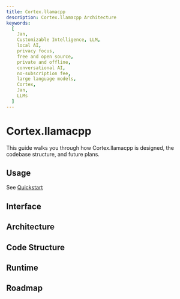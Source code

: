 ```yaml
---
title: Cortex.llamacpp
description: Cortex.llamacpp Architecture
keywords:
  [
    Jan,
    Customizable Intelligence, LLM,
    local AI,
    privacy focus,
    free and open source,
    private and offline,
    conversational AI,
    no-subscription fee,
    large language models,
    Cortex,
    Jan,
    LLMs
  ]
---
```



# Cortex.llamacpp

This guide walks you through how Cortex.llamacpp is designed, the codebase structure, and future plans.

## Usage

See [Quickstart](/cortex/quickstart)

## Interface

## Architecture

## Code Structure

## Runtime

## Roadmap
